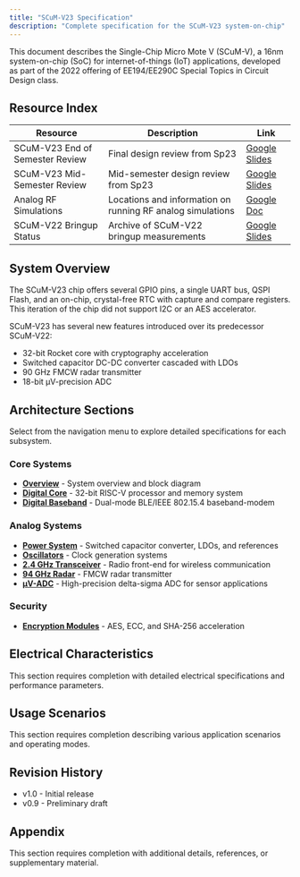 ```yaml
---
title: "SCuM-V23 Specification"
description: "Complete specification for the SCuM-V23 system-on-chip"
---
```




This document describes the Single-Chip Micro Mote V (SCuM-V), a 16nm system-on-chip (SoC) for internet-of-things (IoT) applications, developed as part of the 2022 offering of EE194/EE290C Special Topics in Circuit Design class.

## Resource Index

| Resource | Description | Link |
|----------|-------------|------|
| SCuM-V23 End of Semester Review | Final design review from Sp23 | [Google Slides](https://docs.google.com/presentation/d/12go3DiuhL_MuZc9lrPC-D9m9Jhr7LV5_/edit?usp=sharing) |
| SCuM-V23 Mid-Semester Review | Mid-semester design review from Sp23 | [Google Slides](https://docs.google.com/presentation/d/1NwGTKHJewxJkg_gc0BDnHbPr_JOrNUo1XQNuW6IDmBM/edit?usp=sharing) |
| Analog RF Simulations | Locations and information on running RF analog simulations | [Google Doc](https://docs.google.com/document/d/1AonYYLMqA6wxp_P3jY-1RgbcOX0xAsPm3z0Vx6l0DUo/edit?usp=sharing) |
| SCuM-V22 Bringup Status | Archive of SCuM-V22 bringup measurements | [Google Slides](https://docs.google.com/presentation/d/1fyWcBpSb9hvuizlRUf65NovWjaN5w86_6e52kjnYkxQ/edit?usp=sharing) |

## System Overview

The SCuM-V23 chip offers several GPIO pins, a single UART bus, QSPI Flash, and an on-chip, crystal-free RTC with capture and compare registers. This iteration of the chip did not support I2C or an AES accelerator.

SCuM-V23 has several new features introduced over its predecessor SCuM-V22:

- 32-bit Rocket core with cryptography acceleration
- Switched capacitor DC-DC converter cascaded with LDOs  
- 90 GHz FMCW radar transmitter
- 18-bit µV-precision ADC

## Architecture Sections

<Callout type="info">
Select from the navigation menu to explore detailed specifications for each subsystem.
</Callout>

### Core Systems
- **[Overview](overview)** - System overview and block diagram
- **[Digital Core](digital-core)** - 32-bit RISC-V processor and memory system
- **[Digital Baseband](digital-baseband)** - Dual-mode BLE/IEEE 802.15.4 baseband-modem

### Analog Systems
- **[Power System](power-system)** - Switched capacitor converter, LDOs, and references
- **[Oscillators](oscillators)** - Clock generation systems
- **[2.4 GHz Transceiver](radio)** - Radio front-end for wireless communication
- **[94 GHz Radar](radar)** - FMCW radar transmitter
- **[µV-ADC](uv-adc)** - High-precision delta-sigma ADC for sensor applications

### Security
- **[Encryption Modules](encryption-modules)** - AES, ECC, and SHA-256 acceleration

## Electrical Characteristics

<Callout type="warning">
This section requires completion with detailed electrical specifications and performance parameters.
</Callout>

## Usage Scenarios

<Callout type="warning">
This section requires completion describing various application scenarios and operating modes.
</Callout>

## Revision History

- v1.0 - Initial release
- v0.9 - Preliminary draft

## Appendix

<Callout type="warning">
This section requires completion with additional details, references, or supplementary material.
</Callout>
